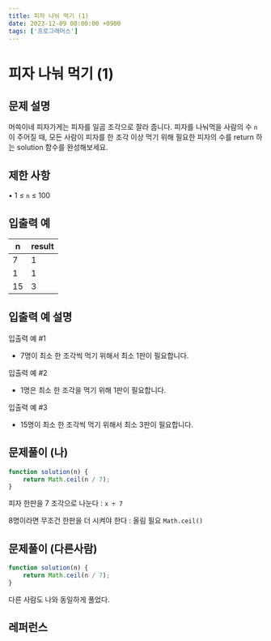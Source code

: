 ```yaml
---
title: 피자 나눠 먹기 (1)
date: 2023-12-09 00:00:00 +0900
tags: ['프로그래머스']
---
```


# 피자 나눠 먹기 (1)

## 문제 설명

머쓱이네 피자가게는 피자를 일곱 조각으로 잘라 줍니다. 피자를 나눠먹을 사람의 수 `n`이 주어질 때, 모든 사람이 피자를 한 조각 이상 먹기 위해 필요한 피자의 수를 return 하는 solution 함수를 완성해보세요.

## 제한 사항

• 1 ≤ `n` ≤ 100

## 입출력 예

| n | result |
| --- | --- |
| 7 | 1 |
| 1 | 1 |
| 15 | 3 |

## 입출력 예 설명

입출력 예 #1

- 7명이 최소 한 조각씩 먹기 위해서 최소 1판이 필요합니다.

입출력 예 #2

- 1명은 최소 한 조각을 먹기 위해 1판이 필요합니다.

입출력 예 #3

- 15명이 최소 한 조각씩 먹기 위해서 최소 3판이 필요합니다.

## 문제풀이 (나)

```jsx
function solution(n) {
    return Math.ceil(n / 7);
}
```

피자 한판을 7 조각으로 나눈다 : `x ÷ 7`

8명이라면 무조건 한판을 더 시켜야 한다 : 올림 필요 `Math.ceil()`

## 문제풀이 (다른사람)

```jsx
function solution(n) {
    return Math.ceil(n / 7);
}
```

다른 사람도 나와 동일하게 풀었다.

## 레퍼런스
